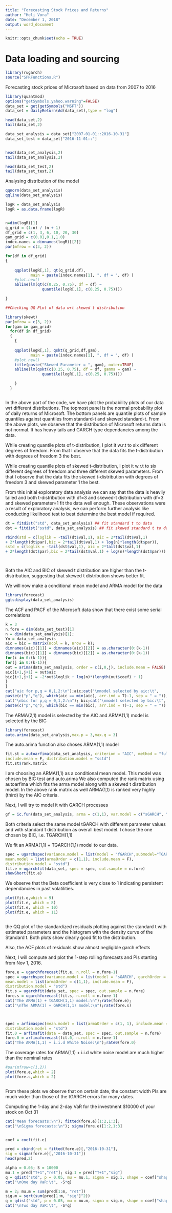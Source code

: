 ```yaml
---
title: "Forecasting Stock Prices and Returns"
author: "Heli Vora"
date: "December 1, 2018"
output: word_document
---
```


```r
knitr::opts_chunk$set(echo = TRUE)
```


# Data loading and sourcing

```r
library(rugarch)
source("SPRFunctions.R")

```
Forecasting stock prices of Microsoft based on data from 2007 to 2016

```r

library(quantmod)
options("getSymbols.yahoo.warning"=FALSE)
data_set = get(getSymbols("MSFT"))
data_set = dailyReturn(Ad(data_set),type = "log")

head(data_set,2)
tail(data_set,2)

data_set_analysis = data_set["2007-01-01::2016-10-31"]
data_set_test = data_set["2016-11-01::"]


head(data_set_analysis,2)
tail(data_set_analysis,2)

head(data_set_test,2)
tail(data_set_test,2)

```


Analysing distribution of the model

```r


qqnorm(data_set_analysis)
qqline(data_set_analysis)  


```

```r
logR = data_set_analysis
logR = as.data.frame(logR)


n=dim(logR)[1]
q_grid = (1:n) / (n + 1)
df_grid = c(1, 3, 6, 10, 20, 30)
gam_grid = c(0.01,0.1,1.0)
index.names = dimnames(logR)[[2]]
par(mfrow = c(3, 2))

for(df in df_grid)
{
  
    qqplot(logR[,1], qt(q_grid,df),
           main = paste(index.names[1], ", df = ", df) )
    #plot.new()
    abline(lm(qt(c(0.25, 0.75), df = df) ~
                quantile(logR[,1], c(0.25, 0.75))))

}

```


```r
##Checking QQ PLot of data wrt skewed t distribution

library(skewt)
par(mfrow = c(3, 2))
for(gam in gam_grid)
  for(df in df_grid)
  {
    {
  
    qqplot(logR[,1], qskt(q_grid,df,gam),
           main = paste(index.names[1], ", df = ", df) )
    #plot.new()
    title(paste("Skewed Parameter = ", gam), outer=TRUE) 
    abline(lm(qskt(c(0.25, 0.75), df = df, gamma = gam) ~
                quantile(logR[,1], c(0.25, 0.75))))

    }
  }



```

In the above part of the code, we have plot the probability plots of our data wrt different distributions. 
The topmost panel is the normal probability plot of daily returns of Microsoft. The bottom panels are quantile plots of sample quantiles against quantiles from standard-t and skewed standard-t. 
From the above plots, we observe that the distribution of Microsoft returns data is not normal. It has heavy tails and GARCH type dependancies among the data. 

While creating quantile plots of t-distribution, I plot it w.r.t to six different degrees of freedom. From that I observe that the data fits the t-distribution with degrees of freedom 3 the best.

While creating quantile plots of skewed t-distribution, I plot it w.r.t to six different degrees of freedom and three different skewed parameters. From that I observe that the data fits the skewed t-distribution with degrees of freedom 3 and skewed parameter 1 the best.

From this initial exploratory data analysis we can say that the data is heavily tailed and both t-distribution with df=3 and skewed-t distribution with df=3 and skewed parameter=1 fit the data well enough.
These observations were a result of exploratory analysis, we can perform further analysis like conducting likelihood test to best determine the best model if required.


```r
dt = fitdist("std", data_set_analysis) ## fit standard t to data
dst = fitdist("sstd", data_set_analysis) ## fit skewed standard t to data

rbind(std = c(loglik = -tail(dt$val,1), aic = 2*tail(dt$val,1)
+ 2*length(dt$par),bic = 2*tail(dt$val,1) + log(n)*length(dt$par)),
sstd = c(loglik = -tail(dst$val,1), aic = 2*tail(dst$val,1)
+ 2*length(dst$par),bic = 2*tail(dst$val,1) + log(n)*length(dst$par)))




```
Both the AIC and BIC of skewed t distribution are higher than the t-distribution, suggesting that skewed t distribution shows better fit.

We will now make a conditional mean model and ARMA model for the data



```r
library(forecast)
ggtsdisplay(data_set_analysis)

```

The ACF and PACF of the Microsoft data show that there exist some serial correlations

```r

k = 3
n.fore = dim(data_set_test)[1]
n = dim(data_set_analysis)[1]; 
Yn = data_set_analysis
aic = bic = matrix(ncol = k, nrow = k);
dimnames(aic)[[1]] = dimnames(aic)[[2]] = as.character(0:(k-1))
dimnames(bic)[[1]] = dimnames(bic)[[2]] = as.character(0:(k-1))
for(i in 0:(k-1)){
for(j in 0:(k-1)){
out = arima(data_set_analysis, order = c(i,0,j), include.mean = FALSE)
aic[i+1,j+1] = out$aic
bic[i+1,j+1] = -2*out$loglik + log(n)*(length(out$coef) + 1)
}
}
cat("aic for p,q = 0,1,2:\n");aic;cat("\nmodel selected by aic:\t",
paste(c("p","q"), which(aic == min(aic), arr.ind = T)-1, sep = " = "));
cat("\nbic for p,q = 0,1,2:\n"); bic;cat("\nmodel selected by bic:\t",
paste(c("p","q"), which(bic == min(bic), arr.ind = T)-1, sep = " = "))


```

The ARMA(2,1) model is selected by the AIC and ARMA(1,1) model is selected by the BIC

```r
library(forecast)
auto.arima(data_set_analysis,max.p = 3,max.q = 3)


```

The auto.arima function also choses ARMA(1,1) model

```r

fit.st = autoarfima(data_set_analysis, criterion = "AIC", method = "full",
include.mean = F, distribution.model = "sstd")
fit.st$rank.matrix

```

I am choosing an ARMA(1,1) as a conditional mean model. This model was chosen by BIC test and auto.arima
We also computed the rank matrix using autoarfima which fits the arma model along with a skewed t distribution model. In the above rank matrix as well ARMA(1,1) is ranked very highly (third) by the AIC criteria. 

Next, I will try to model it with GARCH processes


```r

gf = ic.fun(data_set_analysis, arma = c(1,1), var.model = c("sGARCH", "eGARCH","tGARCH","gjrGARCH"), dist = c("std","sstd", "ged", "sged") )


```

Both criteria select the same model tGARCH with different parameter values and with standard t distribution as overall best model. I chose the one chosen by BIC, i.e. TGARCH(1,1)

We fit an ARMA(1,1) + TGARCH(1,1) model to our data.


```r

spec = ugarchspec(variance.model = list(model = "fGARCH",submodel="TGARCH", garchOrder = c(1,1)),
mean.model = list(armaOrder = c(1,1), include.mean = F),
distribution.model = "sstd")
fit.e = ugarchfit(data_set, spec = spec, out.sample = n.fore)
showShort(fit.e)


```

We observe that the Beta coefficient is very close to 1 indicating persistent dependancies in past volatilities.

```r

plot(fit.e,which = 9)
plot(fit.e, which = 8)
plot(fit.e, which = 10)
plot(fit.e, which = 11)



```
the QQ plot of the standardized residuals plotting against the standard t with estimated parameters and the histogram with the density curve of the Standard t. Both plots show clearly good fit to the distribution.

Also, the ACF plots of residuals show almost negligible garch effects


Next, I will compute and plot the 1-step rolling forecasts and PIs starting from Nov 1, 2016. 

```r

fore.e = ugarchforecast(fit.e, n.roll = n.fore-1)
spec = ugarchspec(variance.model = list(model = "sGARCH", garchOrder = c(1,1)),
mean.model = list(armaOrder = c(1,1), include.mean = F),
distribution.model = "std")
fit.s = ugarchfit(data_set, spec = spec, out.sample = n.fore)
fore.s = ugarchforecast(fit.s, n.roll = n.fore-1)
cat("The ARMA(1) + tGARCH(1,1) model:\n");rate(fore.e);
cat("\nThe ARMA(1) + GARCH(1,1) model:\n");rate(fore.s)




```

```r


spec = arfimaspec(mean.model = list(armaOrder = c(1, 1), include.mean = F),
distribution.model = "std")
fit.0 = arfimafit(data = data_set, spec = spec, out.sample = n.fore)
fore.0 = arfimaforecast(fit.0, n.roll = n.fore-1)
cat("The ARMA(1,1) + i.i.d White Noise:\n");rate0(fore.0)


```
  
The coverage rates for ARMA(1,1) + i.i.d white noise model are much higher than the nominal rates 

```r

#par(mfrow=c(1,2))
plot(fore.e,which = 2)
plot(fore.s,which = 2)



```
From these plots we observe that on certain date, the constant width PIs are much wider than those of the tGARCH
errors for many dates.

Computing the 1-day and 2-day VaR for the investment $10000 of your stock on Oct 31

```r

cat("Mean forecasts:\n"); fitted(fore.e)[1:2,1:3];
cat("\nSigma forecasts:\n"); sigma(fore.e)[1:2,1:3]


coef = coef(fit.e)

pred = cbind(ret = fitted(fore.e)[,"2016-10-31"],
sig = sigma(fore.e)[,"2016-10-31"])
head(pred,2)

alpha = 0.05; S = 10000
mu.1 = pred["T+1","ret"]; sig.1 = pred["T+1","sig"]
q = qdist("std", p = 0.05, mu = mu.1, sigma = sig.1, shape = coef["shape"])
cat("\nOne day VaR:\t", -S*q)

m = 2; mu.m = sum(pred[1:m, "ret"])
sig.m = sqrt(sum(pred[1:m, "sig"]^2))
q = qdist("std", p = 0.05, mu = mu.m, sigma = sig.m, shape = coef["shape"])
cat("\nTwo day VaR:\t", -S*q)




```


